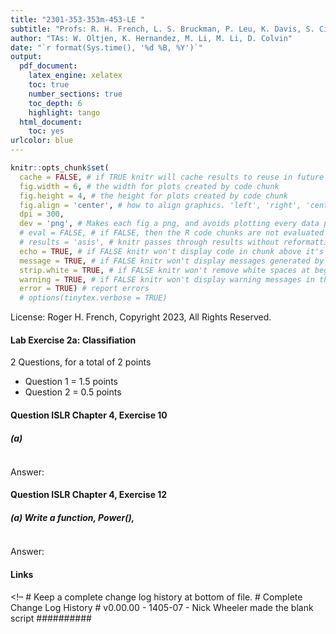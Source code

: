 ```yaml
---
title: "2301-353-353m-453-LE "
subtitle: "Profs: R. H. French, L. S. Bruckman, P. Leu, K. Davis, S. Cirlos"
author: "TAs: W. Oltjen, K. Hernandez, M. Li, M. Li, D. Colvin" 
date: "`r format(Sys.time(), '%d %B, %Y')`"
output: 
  pdf_document:
    latex_engine: xelatex
    toc: true
    number_sections: true
    toc_depth: 6
    highlight: tango
  html_document:
    toc: yes
urlcolor: blue
---
```


```r
knitr::opts_chunk$set(
  cache = FALSE, # if TRUE knitr will cache results to reuse in future knits
  fig.width = 6, # the width for plots created by code chunk
  fig.height = 4, # the height for plots created by code chunk
  fig.align = 'center', # how to align graphics. 'left', 'right', 'center'
  dpi = 300, 
  dev = 'png', # Makes each fig a png, and avoids plotting every data point
  # eval = FALSE, # if FALSE, then the R code chunks are not evaluated
  # results = 'asis', # knitr passes through results without reformatting
  echo = TRUE, # if FALSE knitr won't display code in chunk above it's results
  message = TRUE, # if FALSE knitr won't display messages generated by code
  strip.white = TRUE, # if FALSE knitr won't remove white spaces at beg or end of code chunk
  warning = TRUE, # if FALSE knitr won't display warning messages in the doc
  error = TRUE) # report errors
  # options(tinytex.verbose = TRUE)
```

License: Roger H. French, Copyright 2023, All Rights Reserved.

\setcounter{section}{2}
\setcounter{subsection}{1}
\setcounter{subsubsection}{0}

#### Lab Exercise 2a: Classifiation

2 Questions, for a total of 2 points

  - Question 1 = 1.5 points
  - Question 2 = 0.5 points

#### Question ISLR Chapter 4, Exercise 10


    
##### (a) 

```r

```

Answer: 



#### Question ISLR Chapter 4, Exercise 12



##### (a) Write a function, Power(), 

  
  
```r

```

Answer:   



#### Links
 


<!--
# Keep a complete change log history at bottom of file.
# Complete Change Log History
# v0.00.00 - 1405-07 - Nick Wheeler made the blank script
##########


